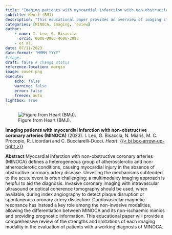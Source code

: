 ```yaml
---
title: "Imaging patients with myocardial infarction with non-obstructive coronary arteries (MINOCA)"
subtitle: Heart (BMJ)
description: "This educational paper provides an overview of imaging strategies in patients with MI and non-obstructive coronary arteries."
categories: [MINOCA, imaging, review] 
author: 
    - name: I. Leo, G. Bisaccia
      orcid: 0000-0003-4606-3093
    - et al.
date: 07/11/2023
date-format: "MMMM YYYY"
#image: 
draft: false # change status
reference-location: margin
image: cover.png
execute:
    echo: false
    warning: false
    error: false
    freeze: auto
lightbox: true
---
```

![Figure from Heart (BMJ).](heart2023.png)

::: {.column-margin}
**Imaging patients with myocardial infarction with non-obstructive coronary arteries (MINOCA)** (2023). I. Leo, G. Bisaccia, N. Miaris, M. C. Procopio, R. Licordari and C. Bucciarelli-Ducci. *Heart*. [{{< bi box-arrow-up-right >}}](https://doi.org/10.1136/heartjnl-2023-322835)
:::

**Abstract**
Myocardial infarction with non-obstructive coronary arteries (MINOCA) defines a heterogeneous group of atherosclerotic and non-atherosclerotic conditions, causing myocardial injury in the absence of obstructive coronary artery disease. Unveiling the mechanisms subtended to the acute event is often challenging; a multimodality imaging approach is helpful to aid the diagnosis. Invasive coronary imaging with intravascular ultrasound or optical coherence tomography should be used, when available, during index angiography to detect plaque disruption or spontaneous coronary artery dissection. Cardiovascular magnetic resonance has instead a key role among the non-invasive modalities, allowing the differentiation between MINOCA and its non-ischaemic mimics and providing prognostic information. This educational paper will provide a comprehensive review of the strengths and limitations of each imaging modality in the evaluation of patients with a working diagnosis of MINOCA.